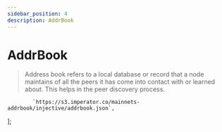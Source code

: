 ```yaml
---
sidebar_position: 4
description: AddrBook
---
```


# AddrBook

> Address book refers to a local database or record that a node maintains of all the peers it has come into contact with or learned about. This helps in the peer discovery process.



            `https://s3.imperator.co/mainnets-addrbook/injective/addrbook.json`,
];



<SelectPaste endpoints={endpoints} codeTemplate={addrBook} home={home} binary={binary} tip="Click on any endpoint to paste it into the code block." />